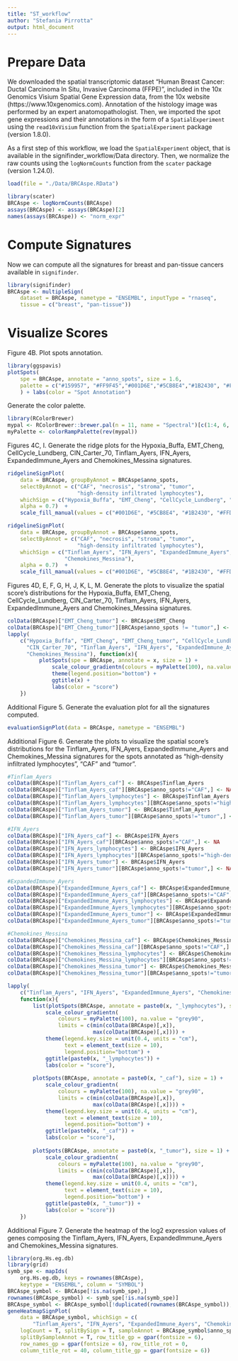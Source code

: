 ```yaml
---
title: "ST_workflow"
author: "Stefania Pirrotta"
output: html_document
---
```


# Prepare Data
We downloaded the spatial transcriptomic dataset “Human Breast Cancer: Ductal Carcinoma In Situ, Invasive Carcinoma (FFPE)”, included in the 10x Genomics Visium Spatial Gene Expression data, from the 10x website (https://www.10xgenomics.com). Annotation of the histology image was performed by an expert anatomopathologist. Then, we imported the spot gene expressions and their annotations in the form of a `SpatialExperiment` using the `read10xVisium` function from the `SpatialExperiment` package (version 1.8.0).

As a first step of this workflow, we load the `SpatialExperiment` object, that is available in the signifinder_workflow/Data directory. Then, we normalize the raw counts using the `logNormCounts` function from the `scater` package (version 1.24.0).

```r
load(file = "./Data/BRCAspe.RData")

library(scater)
BRCAspe <- logNormCounts(BRCAspe)
assays(BRCAspe) <- assays(BRCAspe)[2]
names(assays(BRCAspe)) <- "norm_expr"
```

# Compute Signatures
Now we can compute all the signatures for breast and pan-tissue cancers available in `signifinder`.

```r
library(signifinder)
BRCAspe <- multipleSign(
    dataset = BRCAspe, nametype = "ENSEMBL", inputType = "rnaseq", 
    tissue = c("breast", "pan-tissue"))
```

# Visualize Scores
Figure 4B. Plot spots annotation.

```r
library(ggspavis)
plotSpots(
    spe = BRCAspe, annotate = "anno_spots", size = 1.6, 
    palette = c("#159957", "#FF9F45","#001D6E","#5CB8E4","#1B2430", "#FFD9C0", "#FD5D5D")
    ) + labs(color = "Spot Annotation")
```

Generate the color palette.

```r
library(RColorBrewer)
mypal <- RColorBrewer::brewer.pal(n = 11, name = "Spectral")[c(1:4, 6, 8:11)]
myPalette <- colorRampPalette(rev(mypal))
```

Figures 4C, I. Generate the ridge plots for the Hypoxia_Buffa, EMT_Cheng, CellCycle_Lundberg, CIN_Carter_70, Tinflam_Ayers, IFN_Ayers, ExpandedImmune_Ayers and Chemokines_Messina signatures.

```r
ridgelineSignPlot(
    data = BRCAspe, groupByAnnot = BRCAspe$anno_spots, 
    selectByAnnot = c("CAF", "necrosis", "stroma", "tumor",
                      "high-density infiltrated lymphocytes"),
    whichSign = c("Hypoxia_Buffa", "EMT_Cheng", "CellCycle_Lundberg", "CIN_Carter_70"), 
    alpha = 0.7)  + 
    scale_fill_manual(values = c("#001D6E", "#5CB8E4", "#1B2430", "#FFD9C0", "#FD5D5D"), name = "annot")

ridgelineSignPlot(
    data = BRCAspe, groupByAnnot = BRCAspe$anno_spots, 
    selectByAnnot = c("CAF", "necrosis", "stroma", "tumor",
                      "high-density infiltrated lymphocytes"),
    whichSign = c("Tinflam_Ayers", "IFN_Ayers", "ExpandedImmune_Ayers", 
                  "Chemokines_Messina"),
    alpha = 0.7)  + 
    scale_fill_manual(values = c("#001D6E", "#5CB8E4", "#1B2430", "#FFD9C0", "#FD5D5D"), name = "annot")
```

Figures 4D, E, F, G, H, J, K, L, M. Generate the plots to visualize the spatial score's distributions for the Hypoxia_Buffa, EMT_Cheng, CellCycle_Lundberg, CIN_Carter_70, Tinflam_Ayers, IFN_Ayers, ExpandedImmune_Ayers and Chemokines_Messina signatures.

```r
colData(BRCAspe)["EMT_Cheng_tumor"] <- BRCAspe$EMT_Cheng
colData(BRCAspe)["EMT_Cheng_tumor"][BRCAspe$anno_spots != "tumor",] <- NA
lapply(
    c("Hypoxia_Buffa", "EMT_Cheng", "EMT_Cheng_tumor", "CellCycle_Lundberg", 
      "CIN_Carter_70", "Tinflam_Ayers", "IFN_Ayers", "ExpandedImmune_Ayers", 
      "Chemokines_Messina"), function(x){
          plotSpots(spe = BRCAspe, annotate = x, size = 1) +
              scale_colour_gradientn(colours = myPalette(100), na.value = "grey90") +
              theme(legend.position="bottom") + 
              ggtitle(x) + 
              labs(color = "score")
    })
```

Additional Figure 5. Generate the evaluation plot for all the signatures computed.

```r
evaluationSignPlot(data = BRCAspe, nametype = "ENSEMBL")
```

Additional Figure 6. Generate the plots to visualize the spatial score's distributions for the Tinflam_Ayers, IFN_Ayers, ExpandedImmune_Ayers and Chemokines_Messina signatures for the spots annotated as “high-density infiltrated lymphocytes”, “CAF” and “tumor”.

```r
#Tinflam_Ayers
colData(BRCAspe)["Tinflam_Ayers_caf"] <- BRCAspe$Tinflam_Ayers
colData(BRCAspe)["Tinflam_Ayers_caf"][BRCAspe$anno_spots!="CAF",] <- NA
colData(BRCAspe)["Tinflam_Ayers_lymphocytes"] <- BRCAspe$Tinflam_Ayers
colData(BRCAspe)["Tinflam_Ayers_lymphocytes"][BRCAspe$anno_spots!="high-density infiltrated lymphocytes",] <- NA
colData(BRCAspe)["Tinflam_Ayers_tumor"] <- BRCAspe$Tinflam_Ayers
colData(BRCAspe)["Tinflam_Ayers_tumor"][BRCAspe$anno_spots!="tumor",] <- NA

#IFN_Ayers
colData(BRCAspe)["IFN_Ayers_caf"] <- BRCAspe$IFN_Ayers
colData(BRCAspe)["IFN_Ayers_caf"][BRCAspe$anno_spots!="CAF",] <- NA
colData(BRCAspe)["IFN_Ayers_lymphocytes"] <- BRCAspe$IFN_Ayers
colData(BRCAspe)["IFN_Ayers_lymphocytes"][BRCAspe$anno_spots!="high-density infiltrated lymphocytes",] <- NA
colData(BRCAspe)["IFN_Ayers_tumor"] <- BRCAspe$IFN_Ayers
colData(BRCAspe)["IFN_Ayers_tumor"][BRCAspe$anno_spots!="tumor",] <- NA

#ExpandedImmune_Ayers
colData(BRCAspe)["ExpandedImmune_Ayers_caf"] <- BRCAspe$ExpandedImmune_Ayers
colData(BRCAspe)["ExpandedImmune_Ayers_caf"][BRCAspe$anno_spots!="CAF",] <- NA
colData(BRCAspe)["ExpandedImmune_Ayers_lymphocytes"] <- BRCAspe$ExpandedImmune_Ayers
colData(BRCAspe)["ExpandedImmune_Ayers_lymphocytes"][BRCAspe$anno_spots!="high-density infiltrated lymphocytes",] <- NA
colData(BRCAspe)["ExpandedImmune_Ayers_tumor"] <- BRCAspe$ExpandedImmune_Ayers
colData(BRCAspe)["ExpandedImmune_Ayers_tumor"][BRCAspe$anno_spots!="tumor",] <- NA

#Chemokines_Messina
colData(BRCAspe)["Chemokines_Messina_caf"] <- BRCAspe$Chemokines_Messina
colData(BRCAspe)["Chemokines_Messina_caf"][BRCAspe$anno_spots!="CAF",] <- NA
colData(BRCAspe)["Chemokines_Messina_lymphocytes"] <- BRCAspe$Chemokines_Messina
colData(BRCAspe)["Chemokines_Messina_lymphocytes"][BRCAspe$anno_spots!="high-density infiltrated lymphocytes",] <- NA
colData(BRCAspe)["Chemokines_Messina_tumor"] <- BRCAspe$Chemokines_Messina
colData(BRCAspe)["Chemokines_Messina_tumor"][BRCAspe$anno_spots!="tumor",] <- NA

lapply(
    c("Tinflam_Ayers", "IFN_Ayers", "ExpandedImmune_Ayers", "Chemokines_Messina"),
    function(x){
        list(plotSpots(BRCAspe, annotate = paste0(x, "_lymphocytes"), size = 1) +
            scale_colour_gradientn(
                colours = myPalette(100), na.value = "grey90",
                limits = c(min(colData(BRCAspe)[,x]), 
                           max(colData(BRCAspe)[,x]))) +
            theme(legend.key.size = unit(0.4, units = "cm"),
                  text = element_text(size = 10), 
                  legend.position="bottom") + 
            ggtitle(paste0(x, "_lymphocytes")) + 
            labs(color = "score"), 
        
        plotSpots(BRCAspe, annotate = paste0(x, "_caf"), size = 1) +
            scale_colour_gradientn(
                colours = myPalette(100), na.value = "grey90",
                limits = c(min(colData(BRCAspe)[,x]), 
                           max(colData(BRCAspe)[,x]))) +
            theme(legend.key.size = unit(0.4, units = "cm"),
                  text = element_text(size = 10), 
                  legend.position="bottom") + 
            ggtitle(paste0(x, "_caf")) + 
            labs(color = "score"), 
        
        plotSpots(BRCAspe, annotate = paste0(x, "_tumor"), size = 1) +
            scale_colour_gradientn(
                colours = myPalette(100), na.value = "grey90",
                limits = c(min(colData(BRCAspe)[,x]), 
                           max(colData(BRCAspe)[,x]))) +
            theme(legend.key.size = unit(0.4, units = "cm"),
                  text = element_text(size = 10), 
                  legend.position="bottom") + 
            ggtitle(paste0(x, "_tumor")) + 
            labs(color = "score"))
    })
```

Additional Figure 7. Generate the heatmap of the log2 expression values of genes composing the Tinflam_Ayers, IFN_Ayers, ExpandedImmune_Ayers and Chemokines_Messina signatures.

```r
library(org.Hs.eg.db)
library(grid)
symb_spe <- mapIds(
    org.Hs.eg.db, keys = rownames(BRCAspe), 
    keytype = "ENSEMBL", column = "SYMBOL")
BRCAspe_symbol <- BRCAspe[!is.na(symb_spe),]
rownames(BRCAspe_symbol) <- symb_spe[!is.na(symb_spe)]
BRCAspe_symbol <- BRCAspe_symbol[!duplicated(rownames(BRCAspe_symbol)),]
geneHeatmapSignPlot(
    data = BRCAspe_symbol, whichSign = c(
        "Tinflam_Ayers", "IFN_Ayers", "ExpandedImmune_Ayers", "Chemokines_Messina"), 
    logCount = T, splitBySign = T, sampleAnnot = BRCAspe_symbol$anno_spots, 
    splitBySampleAnnot = T, row_title_gp = gpar(fontsize = 6), 
    row_names_gp = gpar(fontsize = 6), row_title_rot = 0,
    column_title_rot = 40, column_title_gp = gpar(fontsize = 6))
```


